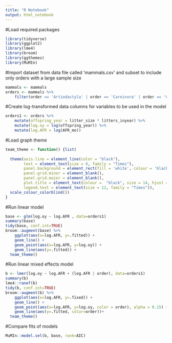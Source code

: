 ```yaml
---
title: "R Notebook"
output: html_notebook
---
```


#Load required packages
```r
library(tidyverse)
library(ggplot2)
library(lme4)
library(broom)
library(ggthemes)
library(MuMIn)
```
#Import dataset from data file called 'mammals.csv' and subset to include only orders with a large sample size
```r
mammals <- mammals
orders <- mammals %>%
    filter(order == 'Artiodactyla' | order == 'Carnivora' | order == 'Cetacea' | order == 'Insectivora' | order == 'Lagomorpha' | order == 'Primates' | order == 'Rodentia' )
```
#Create log-transformed data columns for variables to be used in the model
```r
orders1 <- orders %>%
    mutate(offspring_year = litter_size * litters_inyear) %>%
    mutate(log.oy = log(offspring_year)) %>%
    mutate(log.AFR = log(AFR_mo))
```
#Load graph theme
```r
team_theme <- function() {list(
  
  theme(axis.line = element_line(color = "black"),
        text = element_text(size = 8, family = "Times"),
        panel.background = element_rect(fill = 'white', colour = 'black'),
        panel.grid.minor = element_blank(),
        panel.grid.major = element_blank(),
        plot.title = element_text(colour =  "black", size = 14, hjust = 0.5),
        legend.text = element_text(size = 12, family = "Times")),
  scale_colour_colorblind())
}
```
#Run linear model
```r
base <- glm(log.oy ~ log.AFR , data=orders1)
summary(base)
tidy(base, conf.int=TRUE)
broom::augment(base) %>%
    ggplot(aes(x=log.AFR, y=.fitted)) +
    geom_line() +
    geom_point(aes(x=log.AFR, y=log.oy)) +
    geom_line(aes(y=.fitted)) +
  team_theme()
```
#Run linear mixed effects model
```r
b <- lmer(log.oy ~ log.AFR + (log.AFR | order), data=orders1)
summary(b)
lme4::ranef(b)
tidy(b, conf.int=TRUE)
broom::augment(b) %>%
    ggplot(aes(x=log.AFR, y=.fixed)) +
    geom_line() +
    geom_point(aes(x=log.AFR, y=log.oy, color = order), alpha = 0.15) +
    geom_line(aes(y=.fitted, color=order))+
  team_theme()
```
#Compare fits of models
```r
MuMIn::model.sel(b, base, rank=AIC)
```
